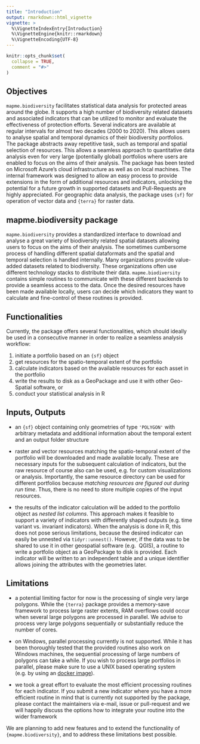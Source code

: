 ```yaml
---
title: "Introduction"
output: rmarkdown::html_vignette
vignette: >
  %\VignetteIndexEntry{Introduction}
  %\VignetteEngine{knitr::rmarkdown}
  %\VignetteEncoding{UTF-8}
---
```


```r
knitr::opts_chunk$set(
  collapse = TRUE,
  comment = "#>"
)
```

## Objectives 

`mapme.biodiversity` facilitates statistical data analysis 
for protected areas around the globe. It supports a high number of biodiversity
related datasets and associated indicators that can be utilized to monitor
and evaluate the effectiveness of protection efforts. Several indicators are 
available at regular intervals for almost two decades (2000 to 2020). This allows
users to analyse spatial and temporal dynamics of their biodiversity portfolios.
The package abstracts away repetitive task, such as temporal and
spatial selection of resources. This allows a seamless approach to quantitative 
data analysis even for very large (potentially global) portfolios where users 
are enabled to focus on the aims of their analysis. The package
has been tested on Microsoft Azure's cloud infrastructure as well as on local machines. 
The internal framework was designed to allow an easy process to
provide extensions in the form of additional resources and indicators, unlocking
the potential for a future growth in supported datasets and Pull-Requests are
highly appreciated. For geographic data analysis, the package uses 
<code>{sf}</code> for operation of vector data and <code>{terra}</code> for 
raster data.

## mapme.biodiversity package

`mapme.biodiversity` provides a standardized interface to download and analyse
a great variety of biodiversity related spatial datasets allowing users to 
focus on the aims of their analysis. The sometimes cumbersome process of handling
different spatial dataformats and the spatial and temporal selection is handled
internally. Many organizations provide value-added
datasets related to biodiversity. These organizations often use different 
technology stacks to distribute their data. `mapme.biodiversity` contains
simple routines to communicate with these different backends to 
provide a seamless access to the data. Once the desired resources
have been made available locally, users can decide which indicators they want 
to calculate and fine-control of these routines is provided.

## Functionalities

Currently, the package offers several functionalities, which should ideally be 
used in a consecutive manner in order to realize a seamless analysis workflow:

1.  initiate a portfolio based on an <code>{sf}</code> object
2.  get resources for the spatio-temporal extent of the portfolio
3.  calculate indicators based on the available resources for each asset in the portfolio 
4.  write the results to disk as a GeoPackage and use it with other Geo-Spatial software, or
5.  conduct your statistical analysis in R

## Inputs, Outputs

-  an <code>{sf}</code> object containing only geometries of type `'POLYGON'` with arbitrary
metadata and additional information about the temporal extent and an output folder
structure

- raster and vector resources matching the spatio-temporal extent of the portfolio
will be downloaded and made available locally. These are necessary inputs for
the subsequent calculation of indicators, but the raw resource of course also 
can be used, e.g. for custom visualizations or analysis. Importantly, the same
resource directory can be used for different portfolios because *matching resources
are figured out during run time*. Thus, there is no need to store multiple copies
of the input resources.

- the results of the indicator calculation will be added to the portfolio object
as *nested list columns*. This approach makes it feasible to support a variety
of indicators with differently shaped outputs (e.g. time variant vs. invariant
indicators). When the analysis is done in R, this does not pose serious limitations,
because the desired indicator can easily be unnested via `tidyr::unnest()`. 
However, if the data was to be shared to use it in other geospatial software (e.g. 
QGIS), a routine to write a portfolio object as a GeoPackage to disk is provided. 
Each indicator will be written to an independent table and a unique identifier 
allows joining the attributes with the geometries later.

## Limitations

- a potential limiting factor for now is the processing of single very 
large polygons. While the <code>{terra}</code> package provides a memory-save
framework to process large raster extents, RAM overflows could occur when
several large polygons are processed in parallel. We advise to process
very large polygons sequentially or substantially reduce the number of cores.

- on Windows, parallel processing currently is not supported. While it has been
thoroughly tested that the provided routines also work on Windows machines, 
the sequential processing of large numbers of polygons can take a while. If 
you wish to process large portfolios in parallel, please make sure to use a UNIX
based operating system (e.g. by using an [docker image](https://hub.docker.com/r/rocker/geospatial)).

- we took a great effort to evaluate the most efficient processing routines for
each indicator. If you submit a new indicator where you have a more
efficient routine in mind that is currently not supported by the package,
please contact the maintainers via e-mail, issue or pull-request and we will
happily discuss the options how to integrate your routine into the wider framework

We are planning to add new features and to extend the 
functionality of `{mapme.biodiversity}`, and to address these limitations best possible.

